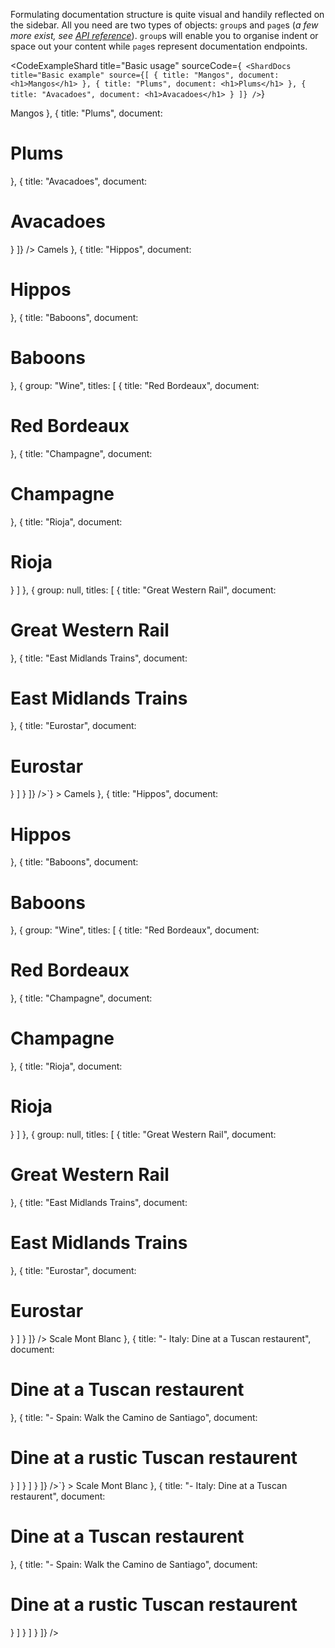 
Formulating documentation structure is quite visual and handily reflected on the sidebar. All you need are two types of objects: `group`s and `page`s (*a few more exist, see [API reference](/#/docs/reference/api-reference)*). `group`s will enable you to organise indent or space out your content while `page`s represent documentation endpoints.

<CodeExampleShard
  title="Basic usage"
  sourceCode={`
<ShardDocs
  title="Basic example"
  source={[
    { title: "Mangos", document: <h1>Mangos</h1> },
    { title: "Plums", document: <h1>Plums</h1> },
    { title: "Avacadoes", document: <h1>Avacadoes</h1> }
  ]}
/>`}
>
<Frame>
  <ShardDocs title="Basic example" basePath="/examples/sidebar-structure-basic" source={[
    { title: "Mangos", document: <h1>Mangos</h1> },
    { title: "Plums", document: <h1>Plums</h1> },
    { title: "Avacadoes", document: <h1>Avacadoes</h1> }
  ]} />
</Frame>
</CodeExampleShard>
<CodeExampleShard
  title="With groups"
  sourceCode={`
<ShardDocs
title="Groups example"
source={[
  { title: "Camels", document: <h1>Camels</h1> },
  { title: "Hippos", document: <h1>Hippos</h1> },
  { title: "Baboons", document: <h1>Baboons</h1> },
  {
    group: "Wine",
    titles: [
      { title: "Red Bordeaux", document: <h1>Red Bordeaux</h1> },
      { title: "Champagne", document: <h1>Champagne</h1> },
      { title: "Rioja", document: <h1>Rioja</h1> }
    ]
  },
  {
    group: null,
    titles: [
      { title: "Great Western Rail", document: <h1>Great Western Rail</h1> },
      { title: "East Midlands Trains", document: <h1>East Midlands Trains</h1> },
      { title: "Eurostar", document: <h1>Eurostar</h1> }
    ]
  }
]}
/>`}
  >
  <Frame>
    <ShardDocs title="Groups example" basePath="/examples/sidebar-structure-groups" source={[
      { title: "Camels", document: <h1>Camels</h1> },
      { title: "Hippos", document: <h1>Hippos</h1> },
      { title: "Baboons", document: <h1>Baboons</h1> },
      {
        group: "Wine",
        titles: [
          { title: "Red Bordeaux", document: <h1>Red Bordeaux</h1> },
          { title: "Champagne", document: <h1>Champagne</h1> },
          { title: "Rioja", document: <h1>Rioja</h1> }
        ]
      },
      {
        group: null,
        titles: [
          { title: "Great Western Rail", document: <h1>Great Western Rail</h1> },
          { title: "East Midlands Trains", document: <h1>East Midlands Trains</h1> },
          { title: "Eurostar", document: <h1>Eurostar</h1> }
        ]
      }
    ]} />
  </Frame>
</CodeExampleShard>
<CodeExampleShard
  title="With indentation"
  sourceCode={`
<ShardDocs
title="Indentation example"
source={[
  {
    title: "Europe bucket list:",
    children: [
      {
        title: null,
        children: [
          {
            title: "- France: Scale Mont Blanc",
            document: <h1>Scale Mont Blanc</h1>
          },
          {
            title: "- Italy: Dine at a Tuscan restaurent",
            document: <h1>Dine at a Tuscan restaurent</h1>
          },
          {
            title: "- Spain: Walk the Camino de Santiago",
            document: <h1>Dine at a rustic Tuscan restaurent</h1>
          }
        ]
      }
    ]
  }
]}
/>`}
>
  <Frame>
    <ShardDocs
      title="Indentation example"
      basePath="/examples/sidebar-structure-indentation"
      source={
[{
    title: "Europe bucket list:",
    children: [
      {
        title: null,
        children: [
          {
            title: "- France: Scale Mont Blanc",
            document: <h1>Scale Mont Blanc</h1>
          },
          {
            title: "- Italy: Dine at a Tuscan restaurent",
            document: <h1>Dine at a Tuscan restaurent</h1>
          },
          {
            title: "- Spain: Walk the Camino de Santiago",
            document: <h1>Dine at a rustic Tuscan restaurent</h1>
          }
        ]
      }
    ]
  }
]}
    />
  </Frame>
</CodeExampleShard>
